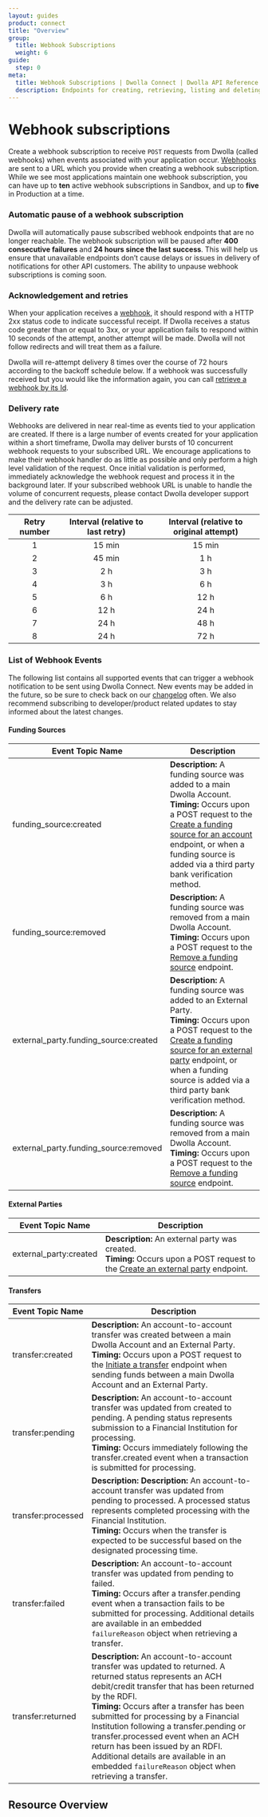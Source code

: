 ```yaml
---
layout: guides
product: connect
title: "Overview"
group:
  title: Webhook Subscriptions
  weight: 6
guide:
  step: 0
meta:
  title: Webhook Subscriptions | Dwolla Connect | Dwolla API Reference
  description: Endpoints for creating, retrieving, listing and deleting webhook-subscriptions.
---
```



# Webhook subscriptions

Create a webhook subscription to receive `POST` requests from Dwolla (called webhooks) when events associated with your application occur. [Webhooks](/api-reference/connect/webhooks) are sent to a URL which you provide when creating a webhook subscription. While we see most applications maintain one webhook subscription, you can have up to **ten** active webhook subscriptions in Sandbox, and up to **five** in Production at a time.

### **Automatic pause of a webhook subscription**

Dwolla will automatically pause subscribed webhook endpoints that are no longer reachable. The webhook subscription will be paused after **400 consecutive failures** and **24 hours since the last success**. This will help us ensure that unavailable endpoints don’t cause delays or issues in delivery of notifications for other API customers. The ability to unpause webhook subscriptions is coming soon.

### Acknowledgement and retries

When your application receives a [webhook](https://developers.dwolla.com/api-reference/webhooks), it should respond with a HTTP 2xx status code to indicate successful receipt. If Dwolla receives a status code greater than or equal to 3xx, or your application fails to respond within 10 seconds of the attempt, another attempt will be made. Dwolla will not follow redirects and will treat them as a failure.

Dwolla will re-attempt delivery 8 times over the course of 72 hours according to the backoff schedule below. If a webhook was successfully received but you would like the information again, you can call [retrieve a webhook by its Id](https://developers.dwolla.com/api-reference/webhooks/retrieve).

### Delivery rate

Webhooks are delivered in near real-time as events tied to your application are created. If there is a large number of events created for your application within a short timeframe, Dwolla may deliver bursts of 10 concurrent webhook requests to your subscribed URL. We encourage applications to make their webhook handler do as little as possible and only perform a high level validation of the request. Once initial validation is performed, immediately acknowledge the webhook request and process it in the background later. If your subscribed webhook URL is unable to handle the volume of concurrent requests, please contact Dwolla developer support and the delivery rate can be adjusted.

| Retry number | Interval (relative to last retry) | Interval (relative to original attempt) |
| :----------: | :-------------------------------: | :-------------------------------------: |
|      1       |              15 min               |                 15 min                  |
|      2       |              45 min               |                   1 h                   |
|      3       |                2 h                |                   3 h                   |
|      4       |                3 h                |                   6 h                   |
|      5       |                6 h                |                  12 h                   |
|      6       |               12 h                |                  24 h                   |
|      7       |               24 h                |                  48 h                   |
|      8       |               24 h                |                  72 h                   |

### List of Webhook Events

The following list contains all supported events that can trigger a webhook notification to be sent using Dwolla Connect. New events may be added in the future, so be sure to check back on our [changelog](https://developers.dwolla.com/changelog) often. We also recommend subscribing to developer/product related updates to stay informed about the latest changes.

#### Funding Sources

| Event Topic Name                      | Description                                                                                                                                                                                                                                                                                                                                                                                                            |
| ------------------------------------- | ---------------------------------------------------------------------------------------------------------------------------------------------------------------------------------------------------------------------------------------------------------------------------------------------------------------------------------------------------------------------------------------------------------------------- |
| funding_source:created                | **Description:** A funding source was added to a main Dwolla Account.<br /> **Timing:** Occurs upon a POST request to the [Create a funding source for an account](https://developers.dwolla.com/api-reference/connect/funding-sources/https://developers.dwolla.com/api-reference/connect/funding-sources/create-for-account) endpoint, or when a funding source is added via a third party bank verification method. |
| funding_source:removed                | **Description:** A funding source was removed from a main Dwolla Account.<br /> **Timing:** Occurs upon a POST request to the [Remove a funding source](https://developers.dwolla.com/api-reference/connect/funding-sources/remove) endpoint.                                                                                                                                                                          |
| external_party.funding_source:created | **Description:** A funding source was added to an External Party.<br /> **Timing:** Occurs upon a POST request to the [Create a funding source for an external party](https://developers.dwolla.com/api-reference/connect/funding-sources/create-for-external-party) endpoint, or when a funding source is added via a third party bank verification method.                                                           |
| external_party.funding_source:removed | **Description:** A funding source was removed from a main Dwolla Account.<br /> **Timing:** Occurs upon a POST request to the [Remove a funding source](https://developers.dwolla.com/api-reference/connect/funding-sources/remove) endpoint.                                                                                                                                                                          |

#### External Parties

| Event Topic Name       | Description                                                                                                                                                                                                            |
| ---------------------- | ---------------------------------------------------------------------------------------------------------------------------------------------------------------------------------------------------------------------- |
| external_party:created | **Description:** An external party was created. <br /> **Timing:** Occurs upon a POST request to the [Create an external party](https://developers.dwolla.com/api-reference/connect/external-parties/create) endpoint. |

#### Transfers

| Event Topic Name   | Description                                                                                                                                                                                                                                                                                                                                                                                                                                                                               |
| ------------------ | ----------------------------------------------------------------------------------------------------------------------------------------------------------------------------------------------------------------------------------------------------------------------------------------------------------------------------------------------------------------------------------------------------------------------------------------------------------------------------------------- |
| transfer:created   | **Description:** An account-to-account transfer was created between a main Dwolla Account and an External Party. <br /> **Timing:** Occurs upon a POST request to the [Initiate a transfer](https://developers.dwolla.com/api-reference/connect/transfers/initiate) endpoint when sending funds between a main Dwolla Account and an External Party.                                                                                                                                      |
| transfer:pending   | **Description:** An account-to-account transfer was updated from created to pending. A pending status represents submission to a Financial Institution for processing. <br /> **Timing:** Occurs immediately following the transfer.created event when a transaction is submitted for processing.                                                                                                                                                                                         |
| transfer:processed | **Description:** **Description:** An account-to-account transfer was updated from pending to processed. A processed status represents completed processing with the Financial Institution. <br /> **Timing:** Occurs when the transfer is expected to be successful based on the designated processing time.                                                                                                                                                                              |
| transfer:failed    | **Description:** An account-to-account transfer was updated from pending to failed. <br /> **Timing:** Occurs after a transfer.pending event when a transaction fails to be submitted for processing. Additional details are available in an embedded `failureReason` object when retrieving a transfer.                                                                                                                                                                                  |
| transfer:returned  | **Description:** An account-to-account transfer was updated to returned. A returned status represents an ACH debit/credit transfer that has been returned by the RDFI. <br /> **Timing:** Occurs after a transfer has been submitted for processing by a Financial Institution following a transfer.pending or transfer.processed event when an ACH return has been issued by an RDFI. Additional details are available in an embedded `failureReason` object when retrieving a transfer. |

## Resource Overview

<Table table={WebhookSubscription} />
